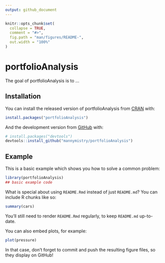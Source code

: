 ```yaml
---
output: github_document
---
```


<!-- README.md is generated from README.Rmd. Please edit that file -->

```r
knitr::opts_chunk$set(
  collapse = TRUE,
  comment = "#>",
  fig.path = "man/figures/README-",
  out.width = "100%"
)
```

# portfolioAnalysis

<!-- badges: start -->
<!-- badges: end -->

The goal of portfolioAnalysis is to ...

## Installation

You can install the released version of portfolioAnalysis from [CRAN](https://CRAN.R-project.org) with:

``` r
install.packages("portfolioAnalysis")
```

And the development version from [GitHub](https://github.com/) with:

``` r
# install.packages("devtools")
devtools::install_github("mannymistry/portfolioAnalysis")
```
## Example

This is a basic example which shows you how to solve a common problem:

```r
library(portfolioAnalysis)
## basic example code
```

What is special about using `README.Rmd` instead of just `README.md`? You can include R chunks like so:

```r
summary(cars)
```

You'll still need to render `README.Rmd` regularly, to keep `README.md` up-to-date.

You can also embed plots, for example:

```r
plot(pressure)
```

In that case, don't forget to commit and push the resulting figure files, so they display on GitHub!
